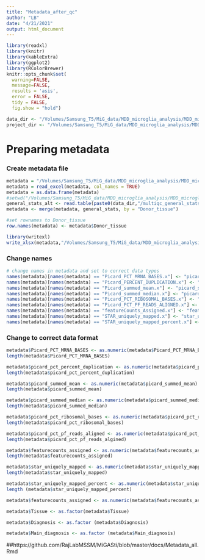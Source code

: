 ```yaml
---
title: "Metadata_after_qc"
author: "LB"
date: "4/21/2021"
output: html_document
---
```


```r
library(readxl)
library(knitr)
library(kableExtra)
library(ggplot2)
library(RColorBrewer)
knitr::opts_chunk$set( 
  warning=FALSE,
  message=FALSE,
  results = 'asis',
  error = FALSE,
  tidy = FALSE,
  fig.show = "hold")
```


```r
data_dir <- "/Volumes/Samsung_T5/MiG_data/MDD_microglia_analysis/MDD_microglia_analysis/AD_analyses/data"
project_dir <- "/Volumes/Samsung_T5/MiG_data/MDD_microglia_analysis/MDD_microglia_analysis/AD_analyses"
```

# Preparing metadata
### Create metadata file 

```r
metadata = "/Volumes/Samsung_T5/MiG_data/MDD_microglia_analysis/MDD_microglia_analysis/AD_analyses/data/20210511_metadata.xlsx"
metadata = read_excel(metadata, col_names = TRUE) 
metadata = as.data.frame(metadata)
#setwd("/Volumes/Samsung_T5/MiG_data/MDD_microglia_analysis/MDD_microglia_analysis/AD_analyses")
general_stats_alt <- read.table(paste0(data_dir,"/multiqc_general_stats_alt_313s.txt"), header=T, stringsAsFactors = FALSE)
metadata <- merge(metadata, general_stats, by = "Donor_tissue")

#set rownames to Donor_tissue
row.names(metadata) <- metadata$Donor_tissue 
```

```r
library(writexl)
write_xlsx(metadata,"/Volumes/Samsung_T5/MiG_data/MDD_microglia_analysis/MDD_microglia_analysis/AD_analyses/data/metadata_gen_stats_alt.xslx")
```


### Change names

```r
# change names in metadata and set to correct data types 
names(metadata)[names(metadata) == "Picard_PCT_MRNA_BASES.x"] <- "picard_pct_mrna_bases"
names(metadata)[names(metadata) == "Picard_PERCENT_DUPLICATION.x"] <- "picard_pct_percent_duplication"
names(metadata)[names(metadata) == "Picard_summed_mean.x"] <- "picard_summed_mean"
names(metadata)[names(metadata) == "Picard_summed_median.x"] <- "picard_summed_median"
names(metadata)[names(metadata) == "Picard_PCT_RIBOSOMAL_BASES.x"] <- "picard_pct_ribosomal_bases"
names(metadata)[names(metadata) == "Picard_PCT_PF_READS_ALIGNED.x"] <- "picard_pct_pf_reads_aligned"
names(metadata)[names(metadata) == "featureCounts_Assigned.x"] <- "featurecounts_assigned"
names(metadata)[names(metadata) == "STAR_uniquely_mapped.x"] <- "star_uniquely_mapped"
names(metadata)[names(metadata) == "STAR_uniquely_mapped_percent.x"] <- "star_uniquely_mapped_percent"
```

### Change to correct data format
```r
metadata$Picard_PCT_MRNA_BASES <- as.numeric(metadata$Picard_PCT_MRNA_BASES)
length(metadata$Picard_PCT_MRNA_BASES)

metadata$picard_pct_percent_duplication <- as.numeric(metadata$picard_pct_percent_duplication)
length(metadata$picard_pct_percent_duplication)

metadata$picard_summed_mean <- as.numeric(metadata$picard_summed_mean)
length(metadata$picard_summed_mean)

metadata$picard_summed_median <- as.numeric(metadata$picard_summed_median)
length(metadata$picard_summed_median)

metadata$picard_pct_ribosomal_bases <- as.numeric(metadata$picard_pct_ribosomal_bases)
length(metadata$picard_pct_ribosomal_bases)

metadata$picard_pct_pf_reads_aligned <- as.numeric(metadata$picard_pct_pf_reads_aligned)
length(metadata$picard_pct_pf_reads_algined)

metadata$featurecounts_assigned <- as.numeric(metadata$featurecounts_assigned)
length(metadata$featurecounts_assigned)

metadata$star_uniquely_mapped <- as.numeric(metadata$star_uniquely_mapped)
length(metadata$star_uniquely_mapped)

metadata$star_uniquely_mapped_percent <- as.numeric(metadata$star_uniquely_mapped_percent)
length (metadata$star_uniquely_mapped_percent)

metadata$featurecounts_assigned <- as.numeric(metadata$featurecounts_assigned)

metadata$Tissue <- as.factor(metadata$Tissue)

metadata$Diagnosis <- as.factor (metadata$Diagnosis)

metadata$Main_diagnosis <- as.factor (metadata$Main_diagnosis)
```

##https://github.com/RajLabMSSM/MiGASti/blob/master/docs/Metadata_all.Rmd


